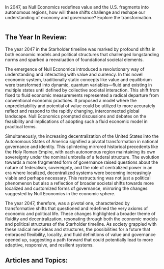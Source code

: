 In 2047, as Null Economics redefines value and the U.S. fragments into autonomous regions, how will these shifts challenge and reshape our understanding of economy and governance? Explore the transformation.

<img src="https://www.blockstar.com/wp-content/uploads/2024/06/nullecon-1024x683.png" alt="" />

## The Year In Review:
The year 2047 in the Starholder timeline was marked by profound shifts in both economic models and political structures that challenged longstanding norms and sparked a reevaluation of foundational societal elements.

The emergence of Null Economics introduced a revolutionary way of understanding and interacting with value and currency. In this novel economic system, traditionally static concepts like value and equilibrium were transformed into dynamic, quantum variables—fluid and existing in multiple states until defined by collective societal interaction. This shift from fixed to fluid economic measurements represented a radical departure from conventional economic practices. It proposed a model where the unpredictability and potential of value could be utilized to more accurately reflect and respond to the rapidly changing, interconnected global landscape. Null Economics prompted discussions and debates on the feasibility and implications of adopting such a fluid economic model in practical terms.

Simultaneously, the increasing decentralization of the United States into the Autonomous States of America signified a pivotal transformation in national governance and identity. This splintering mirrored historical precedents like the Holy Roman Empire, with each autonomous region maintaining its own sovereignty under the nominal umbrella of a federal structure. The evolution towards a more fragmented form of governance raised questions about the nature of federalism, sovereignty, and the role of centralized power in an era where localized, decentralized systems were becoming increasingly viable and perhaps necessary. This restructuring was not just a political phenomenon but also a reflection of broader societal shifts towards more localized and customized forms of governance, mirroring the changes suggested by Null Economics in the economic sphere.

The year 2047, therefore, was a pivotal one, characterized by transformative shifts that questioned and redefined the very axioms of economic and political life. These changes highlighted a broader theme of fluidity and decentralization, resonating through both the economic models and political structures of the Starholder timeline. As society grappled with these radical new ideas and structures, the possibilities for a future that embraced flexibility, locality, and fluid definitions of value and governance opened up, suggesting a path forward that could potentially lead to more adaptive, responsive, and resilient systems.

## Articles and Topics:

